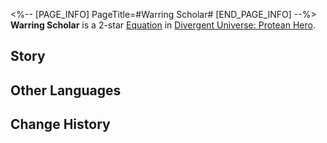 <%-- [PAGE_INFO]
PageTitle=#Warring Scholar#
[END_PAGE_INFO] --%>
{{Equation Infobox
|period   = Protean Hero
|rarity   = 2
|path1    = Erudition*4
|path2    = The Hunt*2
|effect   = When any ally target Breaks any enemy target's Weakness, Charges "{{Trait|Brain in a Vat}}" by {{Color|h|20%}} and regenerates Energy equal to {{Color|h|10%}} of Max Energy. After defeating any enemy target, regenerates Energy equal to {{Color|h|60%}} of Max Energy.
|mentions = Cerces; Nikador
}}
'''Warring Scholar''' is a 2-star [[Divergent Universe: Protean Hero/Equatoins|Equation]] in [[Divergent Universe: Protean Hero]].

==Story==
{{Description|Metitalus, a dual emblem of pride and shame for us Nodists.<br />He is our pride, for this scholar has golden blood in his veins.<br />His ingenious ideas continue to inspire successors across generations, centuries after his time.<br />In his skilled hands, raw iron and ropes were transformed into walking machines.<br />Due to his contributions, engineering textbooks doubled in size.<br />He is also a shame as he did not use his creations to benefit society<br />And chose instead to engage in the Chrysos War.<br />The wisdom of Cerces forged the lethal spears of Nikador,<br />Destroying countless city-states to ruins with his inventions.<br />Ultimately, he and his creations were both consumed by flames.<br />Now, only by deciphering those cryptic, intricate manuscripts<br />Can one catch a glimpse of his astonishing talent and unyielding ambition.}}
<!--
==Gameplay Notes==
* 
-->
==Other Languages==
{{Other Languages
|en   = Warring Scholar
|zhs  = 兵戈学者
|zht  = 兵戈學者
|ja   = {{Rubi|戦争学者|せんそうがくしゃ}}
|ko   = 전쟁 학자
|es   = Erudito de la guerra
|fr   = Savant guerrier
|ru   = Военный учёный
|th   = นักวิชาการอาวุธ
|vi   = Học Giả Chiến Tranh
|de   = Kriegsgelehrter
|id   = Warring Scholar
|pt   = Erudito da Guerra
}}

==Change History==
{{Change History|3.1}}